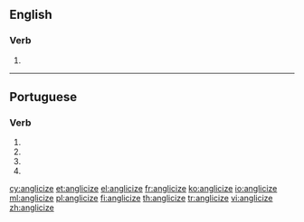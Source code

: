 ==English==

===Verb===
{{en-verb|anglicizes|anglicizing|anglicized|anglicized}}

# {{standard spelling of|from=American spelling|from2=Oxford British spelling|lang=en|anglicise}}

----

==Portuguese==

===Verb===
{{pt-verb-form}}

# {{inflection of|anglicizar||1|s|pres|subj|lang=pt}}
# {{inflection of|anglicizar||3|s|pres|subj|lang=pt}}
# {{inflection of|anglicizar||1|s|impr|lang=pt}}
# {{inflection of|anglicizar||3|s|impr|lang=pt}}

[[cy:anglicize]]
[[et:anglicize]]
[[el:anglicize]]
[[fr:anglicize]]
[[ko:anglicize]]
[[io:anglicize]]
[[ml:anglicize]]
[[pl:anglicize]]
[[fi:anglicize]]
[[th:anglicize]]
[[tr:anglicize]]
[[vi:anglicize]]
[[zh:anglicize]]